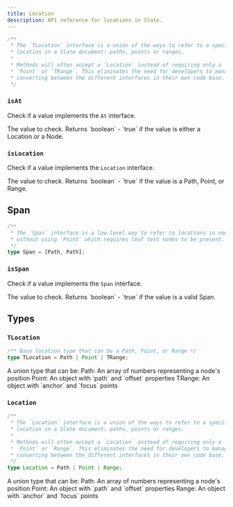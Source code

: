 ```yaml
---
title: Location
description: API reference for locations in Slate.
---
```


```ts
/**
 * The `TLocation` interface is a union of the ways to refer to a specific
 * location in a Slate document: paths, points or ranges.
 *
 * Methods will often accept a `Location` instead of requiring only a `Path`,
 * `Point` or `TRange`. This eliminates the need for developers to manage
 * converting between the different interfaces in their own code base.
 */
```

### `isAt`

Check if a value implements the `At` interface.

<APIParameters>
  <APIItem name="value" type="any">
    The value to check.
  </APIItem>
</APIParameters>

<APIReturns>
  Returns `boolean` - `true` if the value is either a Location or a Node.
</APIReturns>

### `isLocation`

Check if a value implements the `Location` interface.

<APIParameters>
  <APIItem name="value" type="any">
    The value to check.
  </APIItem>
</APIParameters>

<APIReturns>
  Returns `boolean` - `true` if the value is a Path, Point, or Range.
</APIReturns>

## Span

```ts
/**
 * The `Span` interface is a low-level way to refer to locations in nodes
 * without using `Point` which requires leaf text nodes to be present.
 */
type Span = [Path, Path];
```

### `isSpan`

Check if a value implements the `Span` interface.

<APIParameters>
  <APIItem name="value" type="any">
    The value to check.
  </APIItem>
</APIParameters>

<APIReturns>
  Returns `boolean` - `true` if the value is a valid Span.
</APIReturns>

## Types

### `TLocation`

```ts
/** Base location type that can be a Path, Point, or Range */
type TLocation = Path | Point | TRange;
```

<APIParameters>
  <APIItem name="TLocation" type="Path | Point | TRange">
    A union type that can be:
    <APISubList>
      <APISubListItem>
        Path: An array of numbers representing a node's position
      </APISubListItem>
      <APISubListItem>
        Point: An object with `path` and `offset` properties
      </APISubListItem>
      <APISubListItem>
        TRange: An object with `anchor` and `focus` points
      </APISubListItem>
    </APISubList>
  </APIItem>
</APIParameters>

### `Location`

```ts
/**
 * The `Location` interface is a union of the ways to refer to a specific
 * location in a Slate document: paths, points or ranges.
 *
 * Methods will often accept a `Location` instead of requiring only a `Path`,
 * `Point` or `Range`. This eliminates the need for developers to manage
 * converting between the different interfaces in their own code base.
 */
type Location = Path | Point | Range;
```

<APIParameters>
  <APIItem name="Location" type="Path | Point | Range">
    A union type that can be:
    <APISubList>
      <APISubListItem>
        Path: An array of numbers representing a node's position
      </APISubListItem>
      <APISubListItem>
        Point: An object with `path` and `offset` properties
      </APISubListItem>
      <APISubListItem>
        Range: An object with `anchor` and `focus` points
      </APISubListItem>
    </APISubList>
  </APIItem>
</APIParameters>
